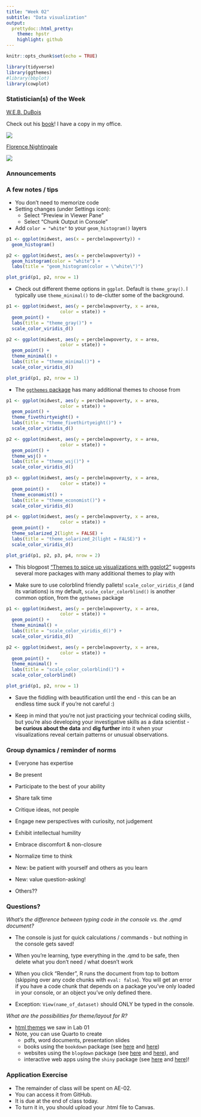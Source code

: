 ```yaml
---
title: "Week 02"
subtitle: "Data visualization"
output: 
  prettydoc::html_pretty:
    theme: hpstr
    highlight: github
---
```


```r
knitr::opts_chunk$set(echo = TRUE)
```

```r
library(tidyverse)
library(ggthemes)
#library(bbplot)
library(cowplot)
```

<!-- ### Thursday Announcements -->

<!-- -   MPS BBQ Next Friday (free food!) -->

<!--     -   Panel for new students right before (4:30) -->

<!--         ![](images/MPS_BBQ.png) -->

<!-- -   For next week: lecture videos a little shorter (3 videos, 50 mins), but annotation content longer -->

<!--     -   Content warning: racism in science -->

### Statistician(s) of the Week

[W.E.B. DuBois](https://hardin47.github.io/CURV/scholars/dubois.html)

Check out his [book](https://www.amazon.com/W-Boiss-Data-Portraits-Visualizing/dp/1616897066)! I have a copy in my office.

![](img/DuBois.png)

[Florence Nightingale](https://hardin47.github.io/CURV/scholars/nightingale.html)

![](img/florence.webp)

### Announcements

<!-- -   [Statistical Computing In Action, Mini Symposium](https://asa-ssc.github.io/minisymp2023/) -->
<!--     -   November 4 -->
<!--     -   Worth 3 Stats Experience Points -->
<!-- -   See running list of SE opportunities in Campuswire - feel free to add your own -->
<!-- -   APU STEM Research Symposium - go support Avery (and other STEM friends)! -->

<!-- ![](images/2023_SRS_flyer_APU125.png) -->

### A few notes / tips

-   You don't need to memorize code
-   Setting changes (under Settings icon):
    -   Select "Preview in Viewer Pane"
    -   Select "Chunk Output in Console"
-   Add `color = "white"` to your `geom_histogram()` layers

```r
p1 <- ggplot(midwest, aes(x = percbelowpoverty)) +
  geom_histogram()

p2 <- ggplot(midwest, aes(x = percbelowpoverty)) +
  geom_histogram(color = "white") +
  labs(title = "geom_histogram(color = \"white\")")

plot_grid(p1, p2, nrow = 1)
```

-   Check out different theme options in `ggplot`. Default is `theme_gray()`. I typically use `theme_minimal()` to de-clutter some of the background.

```r
p1 <- ggplot(midwest, aes(y = percbelowpoverty, x = area,
                    color = state)) +
  geom_point() +
  labs(title = "theme_gray()") +
  scale_color_viridis_d()

p2 <- ggplot(midwest, aes(y = percbelowpoverty, x = area,
                    color = state)) +
  geom_point() +
  theme_minimal() +
  labs(title = "theme_minimal()") +
  scale_color_viridis_d()

plot_grid(p1, p2, nrow = 1)
```

-   The [`ggthemes` package](https://github.com/jrnold/ggthemes) has many additional themes to choose from

```r
p1 <- ggplot(midwest, aes(y = percbelowpoverty, x = area,
                    color = state)) +
  geom_point() +
  theme_fivethirtyeight() +
  labs(title = "theme_fivethirtyeight()") +
  scale_color_viridis_d()

p2 <- ggplot(midwest, aes(y = percbelowpoverty, x = area,
                    color = state)) +
  geom_point() +
  theme_wsj() +
  labs(title = "theme_wsj()") +
  scale_color_viridis_d()

p3 <- ggplot(midwest, aes(y = percbelowpoverty, x = area,
                    color = state)) +
  geom_point() +
  theme_economist() +
  labs(title = "theme_economist()") +
  scale_color_viridis_d()

p4 <- ggplot(midwest, aes(y = percbelowpoverty, x = area,
                    color = state)) +
  geom_point() +
  theme_solarized_2(light = FALSE) +
  labs(title = "theme_solarized_2(light = FALSE)") +
  scale_color_viridis_d()

plot_grid(p1, p2, p3, p4, nrow = 2)
```

-   This blogpost ["Themes to spice up visualizations with ggplot2"](https://towardsdatascience.com/themes-to-spice-up-visualizations-with-ggplot2-3e275038dafa) suggests several more packages with many additional themes to play with

-   Make sure to use colorblind friendly pallets! `scale_color_viridis_d` (and its variations) is my default, `scale_color_colorblind()` is another common option, from the `ggthemes` package

```r
p1 <- ggplot(midwest, aes(y = percbelowpoverty, x = area,
                    color = state)) +
  geom_point() +
  theme_minimal() +
  labs(title = "scale_color_viridis_d()") +
  scale_color_viridis_d()

p2 <- ggplot(midwest, aes(y = percbelowpoverty, x = area,
                    color = state)) +
  geom_point() +
  theme_minimal() +
  labs(title = "scale_color_colorblind()") +
  scale_color_colorblind()

plot_grid(p1, p2, nrow = 1)
```

-   Save the fiddling with beautification until the end - this can be an endless time suck if you're not careful :)

-   Keep in mind that you're not just practicing your technical coding skills, but you're also developing your investigative skills as a data scientist - **be curious about the data** and **dig further** into it when your visualizations reveal certain patterns or unusual observations.

### Group dynamics / reminder of norms

-   Everyone has expertise

-   Be present

-   Participate to the best of your ability

-   Share talk time

-   Critique ideas, not people

-   Engage new perspectives with curiosity, not judgement

-   Exhibit intellectual humility

-   Embrace discomfort & non-closure

-   Normalize time to think

-   New: be patient with yourself and others as you learn

-   New: value question-asking!

-   Others??

### Questions?

*What's the difference between typing code in the console vs. the .qmd document?*

-   The console is just for quick calculations / commands - but nothing in the console gets saved!

-   When you're learning, type everything in the .qmd to be safe, then delete what you don't need / what doesn't work

-   When you click "Render", R runs the document from top to bottom (skipping over any code chunks with `eval: false`). You will get an error if you have a code chunk that depends on a package you've only loaded in your console, or an object you've only defined there.

-   Exception: `View(name_of_dataset)` should ONLY be typed in the console.

*What are the possibilities for theme/layout for R?*

-   [html themes](https://www.datadreaming.org/post/r-markdown-theme-gallery/) we saw in Lab 01
-   Note, you can use Quarto to create
    -   pdfs, word documents, presentation slides
    -   books using the `bookdown` package (see [here](https://openintro-ims.netlify.app) and [here](https://nustat.github.io/intro-stat-ds/))
    -   websites using the `blogdown` package (see [here](https://www.silviacanelon.com) and [here](https://katie-fitzgerald.netlify.app)), and
    -   interactive web apps using the `shiny` package (see [here](https://gallery.shinyapps.io/freedom-press-index/?_ga=2.81315735.1827555729.1662265788-1653842836.1662265788#home) and [here](https://kgfitz.shinyapps.io/confidence_intervals/?_ga=2.165073215.1872464027.1644259610-1518862278.1644259610))!

### Application Exercise

-   The remainder of class will be spent on AE-02.
-   You can access it from GitHub.
-   It is due at the end of class today.
-   To turn it in, you should upload your .html file to Canvas.
